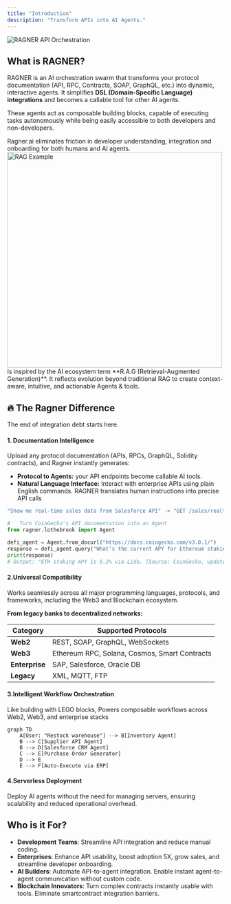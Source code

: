 ```yaml
---
title: "Introduction"
description: "Transform APIs into AI Agents."
---
```


<img
  src="/images/api.png"
  alt="RAGNER API Orchestration"
  className="rounded-lg"
/>

## What is RAGNER?

RAGNER is an AI orchestration swarm that transforms your protocol documentation (API, RPC, Contracts, SOAP, GraphQL, etc.) into dynamic, interactive agents. It simplifies **DSL (Domain-Specific Language) integrations** and becomes a callable tool for other AI agents.

These agents act as composable building blocks, capable of executing tasks autonomously while being easily accessible to both developers and non-developers.

<Tip>
  Ragner.ai eliminates friction in developer understanding, integration and
  onboarding for both humans and AI agents.
</Tip>

<Frame caption="Diagram of NVIDIA's RAG Pipeline">
  <img
    src="/images/rag.png"
    alt="RAG Example"
    className="rounded-lg"
    width="500"
    height="500"
  />
</Frame>

<Card title="The name R.A.G:NER">
  Is inspired by the AI ecosystem term **R.A.G (Retrieval-Augmented
  Generation)**. It reflects evolution beyond traditional RAG to create
  context-aware, intuitive, and actionable Agents & tools.
</Card>

## 🔥 The Ragner Difference

The end of integration debt starts here.

#### 1. Documentation Intelligence

Upload any protocol documentation (APIs, RPCs, GraphQL, Solidity contracts), and Ragner instantly generates:

- **Protocol to Agents:** your API endpoints become callable AI tools.
- **Natural Language Interface:** Interact with enterprise APIs using plain English commands. RAGNER translates human instructions into precise API calls

<CodeGroup>

```javascript SalesforceExecution Example
"Show me real-time sales data from Salesforce API" -> "GET /sales/realtime
```

```python SDK Integration Example:
#   Turn CoinGecko's API documentation into an Agent
from ragner.lothebrook import Agent

defi_agent = Agent.from_docurl("https://docs.coingecko.com/v3.0.1/")
response = defi_agent.query("What’s the current APY for Ethereum staking?")
print(response)
# Output: "ETH staking APY is 5.2% via Lido. [Source: CoinGecko, updated 3s ago]"
```

</CodeGroup>

#### 2.Universal Compatibility

Works seamlessly across all major programming languages, protocols, and frameworks, including the Web3 and Blockchain ecosystem.

**From legacy banks to decentralized networks:**

| **Category**   | **Supported Protocols**                       |
| -------------- | --------------------------------------------- |
| **Web2**       | REST, SOAP, GraphQL, WebSockets               |
| **Web3**       | Ethereum RPC, Solana, Cosmos, Smart Contracts |
| **Enterprise** | SAP, Salesforce, Oracle DB                    |
| **Legacy**     | XML, MQTT, FTP                                |

#### 3.Intelligent Workflow Orchestration

Like building with LEGO blocks, Powers composable workflows across Web2, Web3, and enterprise stacks

```mermaid
graph TD
    A[User: "Restock warehouse"] --> B[Inventory Agent]
    B --> C[Supplier API Agent]
    B --> D[Salesforce CRM Agent]
    C --> E[Purchase Order Generator]
    D --> E
    E --> F[Auto-Execute via ERP]
```

#### 4.Serverless Deployment

Deploy AI agents without the need for managing servers, ensuring scalability and reduced operational overhead.

## **Who is it For?**

- **Development Teams**: Streamline API integration and reduce manual coding.
- **Enterprises**: Enhance API usability, boost adoption 5X, grow sales, and streamline developer onboarding.
- **AI Builders**: Automate API-to-agent integration. Enable instant agent-to-agent communication without custom code.
- **Blockchain Innovators**: Turn complex contracts instantly usable with tools. Eliminate smartcontract integration barriers.
